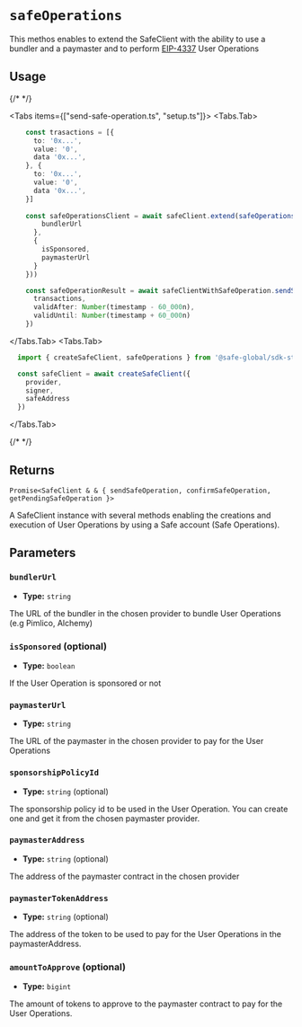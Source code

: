 
# `safeOperations`

This methos enables to extend the SafeClient with the ability to use a bundler and a paymaster and to perform [EIP-4337](https://eips.ethereum.org/EIPS/eip-4337) User Operations

## Usage

{/* <!-- vale off --> */}

<Tabs items={["send-safe-operation.ts", "setup.ts"]}>
  <Tabs.Tab>
  ```typescript 
      const trasactions = [{
        to: '0x...',
        value: '0',
        data '0x...',
      }, {
        to: '0x...',
        value: '0',
        data '0x...',
      }]
      
      const safeOperationsClient = await safeClient.extend(safeOperations({ 
          bundlerUrl 
        }, 
        { 
          isSponsored, 
          paymasterUrl 
        }
      }))

      const safeOperationResult = await safeClientWithSafeOperation.sendSafeOperation({
        transactions,
        validAfter: Number(timestamp - 60_000n),
        validUntil: Number(timestamp + 60_000n)
      })
  ```
  </Tabs.Tab>
  <Tabs.Tab>
  ```typescript 
    import { createSafeClient, safeOperations } from '@safe-global/sdk-starter-kit'

    const safeClient = await createSafeClient({
      provider,
      signer,
      safeAddress
    })
  ```
  </Tabs.Tab>
</Tabs>

{/* <!-- vale on --> */}

## Returns

`Promise<SafeClient & & { sendSafeOperation, confirmSafeOperation, getPendingSafeOperation }>`

A SafeClient instance with several methods enabling the creations and execution of User Operations by using a Safe account (Safe Operations).

## Parameters

### `bundlerUrl`

- **Type:** `string`

The URL of the bundler in the chosen provider to bundle User Operations (e.g Pimlico, Alchemy)

### `isSponsored` (optional)

- **Type:** `boolean`

If the User Operation is sponsored or not

### `paymasterUrl`

- **Type:** `string`

The URL of the paymaster in the chosen provider to pay for the User Operations

### `sponsorshipPolicyId`

- **Type:** `string` (optional)

The sponsorship policy id to be used in the User Operation. You can create one and get it from the chosen paymaster provider.

### `paymasterAddress`

- **Type:** `string` (optional)

The address of the paymaster contract in the chosen provider 

### `paymasterTokenAddress`

- **Type:** `string` (optional)

The address of the token to be used to pay for the User Operations in the paymasterAddress.

### `amountToApprove` (optional)

- **Type:** `bigint`

The amount of tokens to approve to the paymaster contract to pay for the User Operations.